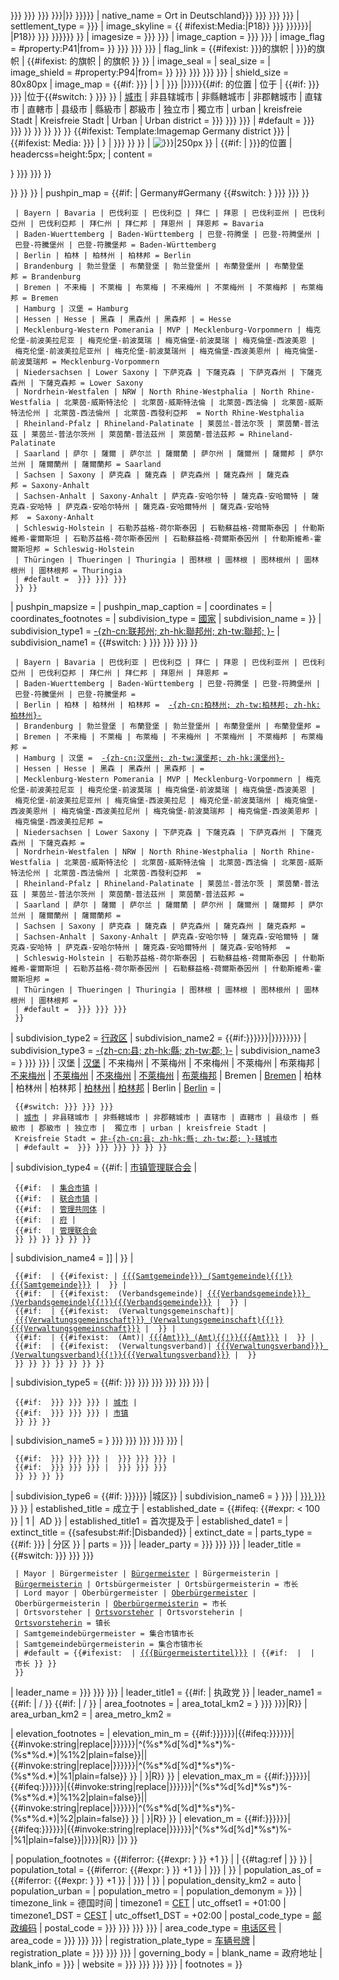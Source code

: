 {{Infobox settlement
| name                   = {{#if:{{{名称|{{{名稱|{{{城市名称|{{{城市名稱|{{{name|{{PAGENAME}}}}} }}} }}} }}} }}}|<span class="wrap">{{{Name|{{{name|{{PAGENAMEBASE}}}}} }}}</span>}}
| native_name            = {{{德文名称|{{{德文名稱|{{{德文名|{{{German_name|{{{native_name|}}}<noinclude>Ort in Deutschland</noinclude>}}} }}} }}} }}}
| settlement_type        = {{{Art|{{{type|[[市镇 (德国)|市镇]]}}}}}}
| image_skyline          = {{ {{{|safesubst:}}}#ifexist:Media:{{{image_photo|{{{image_skyline|{{{image|{{Wikidata|property|raw|{{{WikidataID|}}}|P18}} }}} }}}}}}| {{{image_photo|{{{image_skyline|{{{image|{{Wikidata|property|raw|{{{WikidataID|}}}|P18}} }}} }}}}}} }}
| imagesize              = {{{图像大小|{{{圖像大小|{{{imagesize|}}} }}} }}}
| image_caption          = {{{图像说明|{{{圖像說明|{{{image_caption|}}} }}} }}}
| image_flag              = {{{市旗图|{{{市旗圖|{{{image_flag|{{ {{{|safesubst:}}}#property:P41|from={{{WikidataID|}}} }} }}} }}} }}}
| flag_link               = {{#ifexist: {{{Name|{{{name}}} }}}的旗帜 | {{{Name|{{{name}}} }}}的旗帜 | {{#ifexist: {{PAGENAME}}的旗帜 | {{PAGENAME}}的旗帜 }} }}
| image_seal             = 
| seal_size              =
| image_shield            = {{{市徽图|{{{市徽圖|{{{Wappen|{{{image coat of arms|{{ {{{|safesubst:}}}#property:P94|from={{{WikidataID|}}} }} }}} }}} }}} }}}
| shield_size            = 80x80px
| image_map              = {{#if: {{{Lageplan|{{{image_plan|}}} }}} | {{hidden begin |style=margin-top:0.2px |titlestyle= height:auto; padding:0.1em; padding-left:0.3em; padding-right:1.5em; |border=line |title = {{#if: {{{Lageplanbeschreibung|{{{plantext|}}} }}} | {{{Lageplanbeschreibung|{{{plantext}}} }}} |{{{Name|{{{name|{{PAGENAME}}}}}}}}{{#if: {{{City|}}}的位置 | 位于{{{City|}}} | {{#if: {{{Kreis|{{{Landkreis|{{{district|}}} }}} }}} |位于{{#switch: {{ucfirst:{{{Landkreis|{{{Kreis|{{{district|}}} }}} }}} }} | [[非县辖城市|城市]] | 非县辖城市 | 非縣轄城市 | 非郡轄城市 | 直辖市 | 直轄市 | 县级市 | 縣級市 | 郡級市 | 独立市 |  獨立市 | urban | kreisfreie Stadt | Kreisfreie Stadt | Urban | Urban district = {{{聯邦|{{{联邦州|{{{Bundesland|{{{state|}}} }}} }}} }}} | #default = {{{Kreis|{{{Landkreis|{{{district|}}} }}} }}} }} }} }} }} }}
{{#ifexist: Template:Imagemap Germany district {{{Kfz|{{{licence|}}} }}} | {{#ifexist: Media:{{{Lageplan|{{{image_plan|}}} }}} | {{Imagemap Germany district {{{Kfz|{{{licence|}}} }}} | {{{Lageplan|{{{image_plan|}}} }}} }} }} | [[File:{{{Lageplan|{{{image_plan|}}} }}}|250px]] }} {{hidden end}} | {{#if: {{Infobox mapframe}} | {{hidden | header = {{{Name|{{{name|{{PAGENAME}}}}}}}}的位置 | headercss=height:5px; | content = <div class="center" style="margin-top:1em">{{Infobox mapframe|area_km2={{{Fläche|{{{area|{{{面积|{{{面積|}}} }}} }}} }}} }}</div>}} }} }}
| pushpin_map            = {{#if: {{{coordinates|}}} | Germany#Germany {{#switch: {{unlink|{{{聯邦|{{{联邦州|{{{Bundesland|{{{state|}}} }}} }}} }}} }}
  | Bayern | Bavaria | 巴伐利亚 | 巴伐利亞 | 拜仁 | 拜恩 | 巴伐利亚州 | 巴伐利亞州 | 巴伐利亞邦 | 拜仁州 | 拜仁邦 | 拜恩州 | 拜恩邦 = Bavaria
  | Baden-Wuerttemberg | Baden-Württemberg | 巴登-符腾堡 | 巴登-符腾堡州 | 巴登-符騰堡州 | 巴登-符騰堡邦 = Baden-Württemberg
  | Berlin | 柏林 | 柏林州 | 柏林邦 = Berlin
  | Brandenburg | 勃兰登堡 | 布蘭登堡 | 勃兰登堡州 | 布蘭登堡州 | 布蘭登堡邦 = Brandenburg
  | Bremen | 不来梅 | 不萊梅 | 布萊梅 | 不来梅州 | 不萊梅州 | 不萊梅邦 | 布萊梅邦 = Bremen
  | Hamburg | 汉堡 = Hamburg
  | Hessen | Hesse | 黑森 | 黑森州 | 黑森邦 | = Hesse
  | Mecklenburg-Western Pomerania | MVP | Mecklenburg-Vorpommern | 梅克伦堡-前波美拉尼亚 | 梅克伦堡-前波莫瑞 | 梅克倫堡-前波莫瑞 | 梅克倫堡-西波美恩 | 梅克伦堡-前波美拉尼亚州 | 梅克伦堡-前波莫瑞州 | 梅克倫堡-西波美恩州 | 梅克倫堡-前波莫瑞邦 = Mecklenburg-Vorpommern
  | Niedersachsen | Lower Saxony | 下萨克森 | 下薩克森 | 下萨克森州 | 下薩克森州 | 下薩克森邦 = Lower Saxony
  | Nordrhein-Westfalen | NRW | North Rhine-Westphalia | North Rhine-Westfalia | 北莱茵-威斯特法伦 | 北萊茵-威斯特法倫 | 北萊茵-西法倫 | 北莱茵-威斯特法伦州 | 北萊茵-西法倫州 | 北萊茵-西發利亞邦  = North Rhine-Westphalia
  | Rheinland-Pfalz | Rhineland-Palatinate | 莱茵兰-普法尔茨 | 萊茵蘭-普法茲 | 莱茵兰-普法尔茨州 | 萊茵蘭-普法茲州 | 萊茵蘭-普法茲邦 = Rhineland-Palatinate
  | Saarland | 萨尔 | 薩爾 | 萨尔兰 | 薩爾蘭 | 萨尔州 | 薩爾州 | 薩爾邦 | 萨尔兰州 | 薩爾蘭州 | 薩爾蘭邦 = Saarland
  | Sachsen | Saxony | 萨克森 | 薩克森 | 萨克森州 | 薩克森州 | 薩克森邦 = Saxony-Anhalt
  | Sachsen-Anhalt | Saxony-Anhalt | 萨克森-安哈尔特 | 薩克森-安哈爾特 | 薩克森-安哈特 | 萨克森-安哈尔特州 | 薩克森-安哈爾特州 | 薩克森-安哈特邦  = Saxony-Anhalt
  | Schleswig-Holstein | 石勒苏益格-荷尔斯泰因 | 石勒蘇益格-荷爾斯泰因 | 什勒斯維希-霍爾斯坦 | 石勒苏益格-荷尔斯泰因州 | 石勒蘇益格-荷爾斯泰因州 | 什勒斯維希-霍爾斯坦邦 = Schleswig-Holstein
  | Thüringen | Thueringen | Thuringia | 图林根 | 圖林根 | 图林根州 | 圖林根州 | 圖林根邦 = Thuringia
  | #default = {{{聯邦|{{{联邦州|{{{Bundesland|{{{state|}}} }}} }}} }}}
  }} }}
| pushpin_mapsize         = 
| pushpin_map_caption     = 
| coordinates             = {{{coordinates|}}}
| coordinates_footnotes   = {{{coordinates_footnotes|}}}
| subdivision_type        = [[世界政區索引|國家]]
| subdivision_name        = {{{国家|{{GER}}}}}
| subdivision_type1       = [[联邦州 (德国)|-{zh-cn:联邦州; zh-hk:聯邦州; zh-tw:聯邦; }-]]
| subdivision_name1       = {{#switch: {{unlink|{{{聯邦|{{{联邦州|{{{Bundesland|{{{state|{{{所属联邦州|}}} }}} }}} }}} }}} }}
  | Bayern | Bavaria | 巴伐利亚 | 巴伐利亞 | 拜仁 | 拜恩 | 巴伐利亚州 | 巴伐利亞州 | 巴伐利亞邦 | 拜仁州 | 拜仁邦 | 拜恩州 | 拜恩邦 = {{flag|Bavaria}}
  | Baden-Wuerttemberg | Baden-Württemberg | 巴登-符腾堡 | 巴登-符腾堡州 | 巴登-符騰堡州 | 巴登-符騰堡邦 = {{flag|Baden-Württemberg}}
  | Berlin | 柏林 | 柏林州 | 柏林邦 = {{Flagicon|Berlin}} [[柏林|-{zh-cn:柏林州; zh-tw:柏林邦; zh-hk:柏林州}-]]
  | Brandenburg | 勃兰登堡 | 布蘭登堡 | 勃兰登堡州 | 布蘭登堡州 | 布蘭登堡邦 = {{flag|Brandenburg}}
  | Bremen | 不来梅 | 不萊梅 | 布萊梅 | 不来梅州 | 不萊梅州 | 不萊梅邦 | 布萊梅邦 = {{flag|Bremen}}
  | Hamburg | 汉堡 = {{Flagicon|Hamburg}} [[汉堡|-{zh-cn:汉堡州; zh-tw:漢堡邦; zh-hk:漢堡州}-]]
  | Hessen | Hesse | 黑森 | 黑森州 | 黑森邦 | = {{flag|Hesse}}
  | Mecklenburg-Western Pomerania | MVP | Mecklenburg-Vorpommern | 梅克伦堡-前波美拉尼亚 | 梅克伦堡-前波莫瑞 | 梅克倫堡-前波莫瑞 | 梅克倫堡-西波美恩 | 梅克伦堡-前波美拉尼亚州 | 梅克倫堡-西波美拉尼 | 梅克伦堡-前波莫瑞州 | 梅克倫堡-西波美恩州 | 梅克倫堡-西波美拉尼州 | 梅克倫堡-前波莫瑞邦 | 梅克倫堡-西波美恩邦 | 梅克倫堡-西波美拉尼邦 = {{flag|Mecklenburg-Vorpommern}}
  | Niedersachsen | Lower Saxony | 下萨克森 | 下薩克森 | 下萨克森州 | 下薩克森州 | 下薩克森邦 = {{flag|Lower Saxony}}
  | Nordrhein-Westfalen | NRW | North Rhine-Westphalia | North Rhine-Westfalia | 北莱茵-威斯特法伦 | 北萊茵-威斯特法倫 | 北萊茵-西法倫 | 北莱茵-威斯特法伦州 | 北萊茵-西法倫州 | 北萊茵-西發利亞邦  = {{flag|North Rhine-Westphalia}}
  | Rheinland-Pfalz | Rhineland-Palatinate | 莱茵兰-普法尔茨 | 萊茵蘭-普法茲 | 莱茵兰-普法尔茨州 | 萊茵蘭-普法茲州 | 萊茵蘭-普法茲邦 = {{flag|Rhineland-Palatinate}}
  | Saarland | 萨尔 | 薩爾 | 萨尔兰 | 薩爾蘭 | 萨尔州 | 薩爾州 | 薩爾邦 | 萨尔兰州 | 薩爾蘭州 | 薩爾蘭邦 = {{flag|Saarland}}
  | Sachsen | Saxony | 萨克森 | 薩克森 | 萨克森州 | 薩克森州 | 薩克森邦 = {{flag|Saxony}}
  | Sachsen-Anhalt | Saxony-Anhalt | 萨克森-安哈尔特 | 薩克森-安哈爾特 | 薩克森-安哈特 | 萨克森-安哈尔特州 | 薩克森-安哈爾特州 | 薩克森-安哈特邦  = {{flag|Saxony-Anhalt}}
  | Schleswig-Holstein | 石勒苏益格-荷尔斯泰因 | 石勒蘇益格-荷爾斯泰因 | 什勒斯維希-霍爾斯坦 | 石勒苏益格-荷尔斯泰因州 | 石勒蘇益格-荷爾斯泰因州 | 什勒斯維希-霍爾斯坦邦 = {{flag|Schleswig-Holstein}}
  | Thüringen | Thueringen | Thuringia | 图林根 | 圖林根 | 图林根州 | 圖林根州 | 圖林根邦 = {{flag|Thuringia}}
  | #default = {{{聯邦|{{{联邦州|{{{Bundesland|{{{state|}}} }}} }}} }}}
  }}
| subdivision_type2       = [[行政区 (德国)|行政区]]
| subdivision_name2       = {{#if:{{{行政区|{{{Regierungsbezirk|{{{region|}}}}}}}}}|{{{行政区|{{{Regierungsbezirk|{{{region|}}}}}}}}}}}
| subdivision_type3       = [[县 (德国)|-{zh-cn:县; zh-hk:縣; zh-tw:郡; }-]]
| subdivision_name3       = {{Link if exists|{{#switch: {{{聯邦|{{{联邦州|{{{Bundesland|{{{state|}}} }}} }}} }}} | 汉堡 | [[汉堡]] | 不来梅州 | 不莱梅州 | 不來梅州 | 不萊梅州 | 布萊梅邦 | [[不来梅州]] | [[不莱梅州]] | [[不來梅州]] | [[不萊梅州]] | [[布萊梅邦]] | Bremen | [[Bremen]] | 柏林 | 柏林州 | 柏林邦 | [[柏林州]] | [[柏林邦]] | Berlin | [[Berlin]] = <!-- no districts --> |
  {{#switch:{{{县|{{{郡|{{{Landkreis|{{{district|}}} }}} }}} }}}
  | [[非县辖城市|城市]] | 非县辖城市 | 非縣轄城市 | 非郡轄城市 | 直辖市 | 直轄市 | 县级市 | 縣級市 | 郡級市 | 独立市 |  獨立市 | urban | kreisfreie Stadt | Kreisfreie Stadt = [[非县辖城市|非-{zh-cn:县; zh-hk:縣; zh-tw:郡; }-辖城市]]
  | #default = {{{县|{{{郡|{{{Landkreis|{{{district|}}} }}} }}} }}} }} }} }}
| subdivision_type4       = {{#if: {{{Gemeindeverwaltungsverband|}}} | [[Gemeindeverwaltungsverband|市镇管理联合会]] |
  {{#if: {{{Samtgemeinde|}}} | [[Samtgemeinde|集合市镇]] |
  {{#if: {{{Verbandsgemeinde|}}} | [[联合镇 (德国)|联合市镇]] |
  {{#if: {{{Verwaltungsgemeinschaft|}}} | [[Verwaltungsgemeinschaft|管理共同体]] |
  {{#if: {{{Amt|}}} | [[Amt|府]] |
  {{#if: {{{Verwaltungsverband|}}} | [[Verwaltungsverband|管理联合会]]
  }} }} }} }} }} }}
| subdivision_name4       = {{Link if exists|{{#if: {{{Gemeindeverwaltungsverband|}}} | {{#ifexist: {{{Gemeindeverwaltungsverband}}} (Gemeindeverwaltungsverband) | [[{{{Gemeindeverwaltungsverband}}} (Gemeindeverwaltungsverband){{!}}{{{Gemeindeverwaltungsverband}}}]] | {{{Gemeindeverwaltungsverband}}} }} |
  {{#if: {{{Samtgemeinde|}}} | {{#ifexist: {{{Samtgemeinde}}}| [[{{{Samtgemeinde}}} (Samtgemeinde){{!}}{{{Samtgemeinde}}}]] | {{{Samtgemeinde}}} }} |
  {{#if: {{{Verbandsgemeinde|}}} | {{#ifexist: {{{Verbandsgemeinde}}} (Verbandsgemeinde)| [[{{{Verbandsgemeinde}}} (Verbandsgemeinde){{!}}{{{Verbandsgemeinde}}}]] | {{{Verbandsgemeinde}}} }} |
  {{#if: {{{Verwaltungsgemeinschaft|}}} | {{#ifexist: {{{Verwaltungsgemeinschaft}}} (Verwaltungsgemeinschaft)| [[{{{Verwaltungsgemeinschaft}}} (Verwaltungsgemeinschaft){{!}}{{{Verwaltungsgemeinschaft}}}]] | {{{Verwaltungsgemeinschaft}}} }} |
  {{#if: {{{Amt|}}} | {{#ifexist: {{{Amt}}} (Amt)| [[{{{Amt}}} (Amt){{!}}{{{Amt}}}]] | {{{Amt}}} }} |
  {{#if: {{{Verwaltungsverband|}}} | {{#ifexist: {{{Verwaltungsverband}}} (Verwaltungsverband)| [[{{{Verwaltungsverband}}} (Verwaltungsverband){{!}}{{{Verwaltungsverband}}}]] | {{{Verwaltungsverband}}} }}
  }} }} }} }} }} }} }}
| subdivision_type5       = {{#if: {{{City|{{{Stadt|{{{城市|{{{城市|}}} }}} }}} }}} {{{Municipality|{{{Gemeinde|{{{市镇|{{{市鎮|}}} }}} }}} }}} |
  {{#if: {{{City|{{{Stadt|{{{城市|{{{城市|}}} }}} }}} }}} | [[市镇 (德国)|城市]] |
  {{#if: {{{Municipality|{{{Gemeinde|{{{市镇|{{{市鎮|}}} }}} }}} }}} | [[市镇 (德国)|市镇]]
  }} }} }}
| subdivision_name5       = {{Link if exists|{{#if: {{{City|{{{Stadt|{{{城市|{{{城市|}}} }}} }}} }}} {{{Municipality|{{{Gemeinde|{{{市镇|{{{市鎮|}}} }}} }}} }}} |
  {{#if: {{{City|{{{Stadt|{{{城市|{{{城市|}}} }}} }}} }}} | {{{City|{{{Stadt|{{{城市|{{{城市|}}} }}} }}} }}} |
  {{#if: {{{Municipality|{{{Gemeinde|{{{市镇|{{{市鎮|}}} }}} }}} }}} | {{{Municipality|{{{Gemeinde|{{{市镇|{{{市鎮|}}} }}} }}} }}}
  }} }} }} }}
| subdivision_type6       = {{#if: {{{borough|{{{城区|{{{城區|}}}}}}}}} |城区}}
| subdivision_name6       = {{Link if exists|{{#if: {{{borough|{{{城区|{{{城區|}}} }}} }}} | [[{{{borough|{{{城区|{{{城區|}}} }}} }}}]] }} }}
| established_title       = 成立于
| established_date        = {{{year|}}}{{#ifeq: {{#expr: {{{year}}} < 100 }} | 1 | &nbsp;AD }}
| established_title1      = 首次提及于
| established_date1       = {{{year_of_first_mention|}}}
| extinct_title           = {{<includeonly>safesubst:</includeonly>#if:{{{dissolved|}}}|Disbanded}}
| extinct_date            = {{{dissolved|}}}
| parts_type              = {{#if: {{{Gliederung|{{{divisions|}}} }}} | 分区 }}
| parts                   = {{{Gliederung|{{{divisions|}}}}}}
| leader_party            = {{{领导人政党|{{{領導人政黨|{{{Partei|{{{party|}}} }}} }}} }}}
| leader_title            = {{#switch: {{{领导人政党|{{{領導人政黨|{{{Partei|{{{party|}}} }}} }}} }}}
  | Mayor | Bürgermeister | [[Bürgermeister]] | Bürgermeisterin | [[Bürgermeisterin]] | Ortsbürgermeister | Ortsbürgermeisterin = 市长
  | Lord mayor | Oberbürgermeister | [[Oberbürgermeister]] | Oberbürgermeisterin | [[Oberbürgermeisterin]] = 市长
  | Ortsvorsteher | [[Ortsvorsteher]] | Ortsvorsteherin | [[Ortsvorsteherin]] = 镇长
  | Samtgemeindebürgermeister = 集合市镇市长
  | Samtgemeindebürgermeisterin = 集合市镇市长
  | #default = {{#ifexist: {{{Bürgermeistertitel}}} | [[{{{Bürgermeistertitel}}}]] | {{#if: {{{Bürgermeistertitel|}}} | {{{Bürgermeistertitel}}} | 市长 }} }}
  }}
| leader_name             = {{{领导人名字|{{{領導人名字|{{{Bürgermeister|{{{mayor|}}} }}} }}} }}}
| leader_title1           = {{#if: {{{ruling_party1|}}} | 执政党 }}
| leader_name1            = {{Polparty|DE|{{{ruling_party1|}}} }} {{#if: {{{ruling_party2|}}} | / {{Polparty|DE|{{{ruling_party2|}}} }} }} {{#if: {{{ruling_party3|}}} | / {{Polparty|DE|{{{ruling_party3|}}} }} }}
| area_footnotes          = {{{area_footnotes|}}}
| area_total_km2          = {{formatnum:{{{面积|{{{面積|{{{Fläche|{{{area|}}} }}} }}} }}}|R}}
| area_urban_km2          = 
| area_metro_km2          = {{{area_metro|}}}

| elevation_footnotes     = <!-- for references: use <ref> tags -->
| elevation_min_m         = {{#if:{{{Höhe|{{{elevation|{{{海拔高度|}}}}}}}}}|{{#ifeq:{{{Höhe|{{{elevation|{{{海拔高度|}}}}}}}}}|{{#invoke:string|replace|{{{Höhe|{{{elevation|{{{海拔高度|}}}}}}}}}|^(%s*%d[%d]*%s*)%-(%s*%d.*)|%1%2|plain=false}}||{{#invoke:string|replace|{{{Höhe|{{{elevation|{{{海拔高度|}}}}}}}}}|^(%s*%d[%d]*%s*)%-(%s*%d.*)|%1|plain=false}} }} | {{formatnum:{{{最低海拔高度|{{{elevation_min_m|}}} }}}|R}} }}
| elevation_max_m         = {{#if:{{{Höhe|{{{elevation|{{{海拔高度|}}}}}}}}}|{{#ifeq:{{{Höhe|{{{elevation|{{{海拔高度|}}}}}}}}}|{{#invoke:string|replace|{{{Höhe|{{{elevation|{{{海拔高度|}}}}}}}}}|^(%s*%d[%d]*%s*)%-(%s*%d.*)|%1%2|plain=false}}||{{#invoke:string|replace|{{{Höhe|{{{elevation|{{{海拔高度|}}}}}}}}}|^(%s*%d[%d]*%s*)%-(%s*%d.*)|%2|plain=false}} }} | {{formatnum:{{{最高海拔高度|{{{elevation_max_m|}}} }}}|R}} }}
| elevation_m             = {{#if:{{{Höhe|{{{elevation|{{{海拔高度|}}}}}}}}}|{{#ifeq:{{{Höhe|{{{elevation|{{{海拔高度|}}}}}}}}}|{{#invoke:string|replace|{{{Höhe|{{{elevation|{{{海拔高度|}}}}}}}}}|^(%s*%d[%d]*%s*)%-|%1|plain=false}}|{{formatnum:{{{Höhe|{{{elevation|{{{海拔高度|}}}}}}}}}|R}} |}} }}

| population_footnotes    = {{#iferror: {{#expr: {{Population Germany|key={{Schlüsselconverter|{{{key|{{{Gemeindeschlüssel|}}}}}}}} }} +1 }} | | {{#tag:ref | {{Population Germany|key={{{Gemeindeschlüssel|}}}|datref=QUELLE}} }} }}
| population_total        = {{#iferror: {{#expr: {{Population Germany|key={{Schlüsselconverter|{{{key|{{{Gemeindeschlüssel|}}}}}}}} }} +1 }} | {{{Einwohner|{{{population|}}} }}} | {{Population Germany|key={{Schlüsselconverter|{{{Gemeindeschlüssel|}}} }} }} }}
| population_as_of        = {{#iferror: {{#expr: {{Population Germany|key={{Schlüsselconverter|{{{key|{{{Gemeindeschlüssel|}}}}}}}} }} +1 }} | {{{population_as_of|{{{Stand|}}} }}} | {{Population Germany|key={{{Gemeindeschlüssel|}}}|datref=STAND}} }}
| population_density_km2  = auto
| population_urban               = {{{pop_urban|}}}
| population_metro               = {{{pop_metro|}}}
| population_demonym             = {{{pop_demonym|{{{demonym|}}}}}}
| timezone_link           = 德国时间
| timezone1               = [[欧洲中部时间|CET]]
| utc_offset1             = +01:00
| timezone1_DST           = [[欧洲中部夏令时间|CEST]]
| utc_offset1_DST         = +02:00
| postal_code_type        = [[德国邮政编码|邮政编码]]
| postal_code             = {{{邮政编码|{{{郵政編碼|{{{郵遞區號|{{{PLZ|{{{postal_code|}}} }}} }}} }}} }}}
| area_code_type          = [[德国电话区号列表|电话区号]]
| area_code               = {{{电话区号|{{{電話區號|{{{Vorwahl|{{{area_code|}}} }}} }}} }}}
| registration_plate_type = [[德国车辆号牌|车辆号牌]]
| registration_plate      = {{{车辆号牌|{{{車輛號牌|{{{licence|{{{Kfz|}}} }}} }}} }}}
| governing_body          = {{{政府|}}}
| blank_name              = 政府地址
| blank_info              = {{{政府地址|{{{Adresse|}}}}}}
| website                 = {{{政府网站|{{{政府網站|{{{url|{{{Website|{{{website|}}} }}} }}} }}} }}}
| footnotes               = {{{footnotes|}}}
}}<noinclude>{{documentation}}</noinclude>